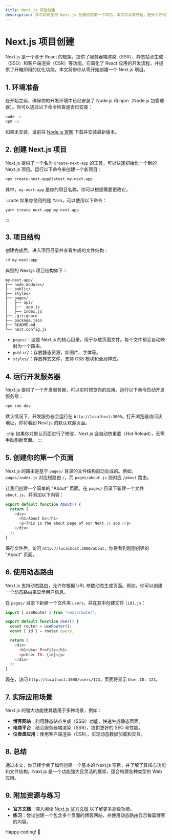 ```yaml
---
title: Next.js 项目创建
description: 学习如何使用 Next.js 创建你的第一个项目。本文将从零开始，逐步引导你完成 Next.js 项目的初始化、配置和运行。
---
```


# Next.js 项目创建

Next.js 是一个基于 React 的框架，提供了服务器端渲染（SSR）、静态站点生成（SSG）和客户端渲染（CSR）等功能。它简化了 React 应用的开发流程，并提供了开箱即用的优化功能。本文将带你从零开始创建一个 Next.js 项目。

## 1. 环境准备

在开始之前，确保你的开发环境中已经安装了 Node.js 和 npm（Node.js 包管理器）。你可以通过以下命令检查是否已安装：

```bash
node -v
npm -v
```

如果未安装，请前往 [Node.js 官网](https://nodejs.org/) 下载并安装最新版本。

## 2. 创建 Next.js 项目

Next.js 提供了一个名为 `create-next-app` 的工具，可以快速初始化一个新的 Next.js 项目。运行以下命令来创建一个新项目：

```bash
npx create-next-app@latest my-next-app
```

其中，`my-next-app` 是你的项目名称，你可以根据需要更改它。

:::note
如果你使用的是 Yarn，可以使用以下命令：
```bash
yarn create next-app my-next-app
```
:::

## 3. 项目结构

创建完成后，进入项目目录并查看生成的文件结构：

```bash
cd my-next-app
```

典型的 Next.js 项目结构如下：

```
my-next-app/
├── node_modules/
├── public/
├── styles/
├── pages/
│   ├── api/
│   ├── _app.js
│   ├── index.js
├── .gitignore
├── package.json
├── README.md
└── next.config.js
```

- `pages/`：这是 Next.js 的核心目录，用于存放页面文件。每个文件都会自动映射为一个路由。
- `public/`：存放静态资源，如图片、字体等。
- `styles/`：存放样式文件，支持 CSS 模块和全局样式。

## 4. 运行开发服务器

Next.js 提供了一个开发服务器，可以实时预览你的应用。运行以下命令启动开发服务器：

```bash
npm run dev
```

默认情况下，开发服务器会运行在 `http://localhost:3000`。打开浏览器访问该地址，你将看到 Next.js 的默认欢迎页面。

:::tip
如果你对默认页面进行了修改，Next.js 会自动热重载（Hot Reload），无需手动刷新页面。
:::

## 5. 创建你的第一个页面

Next.js 的路由是基于 `pages/` 目录的文件结构自动生成的。例如，`pages/index.js` 对应根路由 `/`，而 `pages/about.js` 则对应 `/about` 路由。

让我们创建一个简单的 "About" 页面。在 `pages/` 目录下新建一个文件 `about.js`，并添加以下内容：

```javascript
export default function About() {
  return (
    <div>
      <h1>About Us</h1>
      <p>This is the about page of our Next.js app.</p>
    </div>
  );
}
```

保存文件后，访问 `http://localhost:3000/about`，你将看到刚刚创建的 "About" 页面。

## 6. 使用动态路由

Next.js 支持动态路由，允许你根据 URL 参数动态生成页面。例如，你可以创建一个动态路由来显示用户信息。

在 `pages/` 目录下新建一个文件夹 `users`，并在其中创建文件 `[id].js`：

```javascript
import { useRouter } from 'next/router';

export default function User() {
  const router = useRouter();
  const { id } = router.query;

  return (
    <div>
      <h1>User Profile</h1>
      <p>User ID: {id}</p>
    </div>
  );
}
```

现在，访问 `http://localhost:3000/users/123`，页面将显示 `User ID: 123`。

## 7. 实际应用场景

Next.js 的强大功能使其适用于多种场景，例如：

- **博客网站**：利用静态站点生成（SSG）功能，快速生成静态页面。
- **电商平台**：结合服务器端渲染（SSR），提供更好的 SEO 和性能。
- **仪表盘应用**：使用客户端渲染（CSR），实现动态数据加载和交互。

## 8. 总结

通过本文，你已经学会了如何创建一个基本的 Next.js 项目，并了解了其核心功能和文件结构。Next.js 是一个功能强大且灵活的框架，适合构建各种类型的 Web 应用。

## 9. 附加资源与练习

- **官方文档**：深入阅读 [Next.js 官方文档](https://nextjs.org/docs) 以了解更多高级功能。
- **练习**：尝试创建一个包含多个页面的博客网站，并使用动态路由显示每篇博客的内容。

Happy coding! 🚀